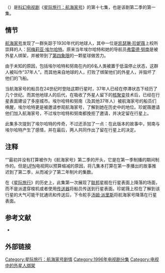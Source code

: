 {{noteTA
|T=zh-hans:37年人; zh-hant:宇宙裏的地球人;
|G1=StarTrek
}}
{{Pathnav|星际旅行|星际旅行：航海家号每集列表}}
{{星际旅行剧集信息框
|zh-cn_name=37年人
|zh-tw_name=宇宙裏的地球人
|en_name = The 37's
|image = [[File:ST-VOY_The_37s.jpg|270px]]<br />[[联邦星舰航海家号_(NCC-74656)|航海家号]]发现了一架来自[[地球|地球]]的旧式飞机
|series = 星际旅行：航海家号
|Season = 2
|ep_num = 1
|prod_num = 120
|date = 1995年8月28日
|writer = [[杰里·泰勒|杰里·泰勒]] <br /> [[布兰农·布拉加|布兰农·布拉加]]
|director = [[詹姆斯·康韦_(导演)|詹姆斯·康韦]]|
 guest = [[塔勒克·恩金|塔勒克·恩金]] 饰 阿亚拉上尉 <br /> [[布伦达·让|布伦达·让]] 饰 凯伦·贝尔林 <br /> [[戴维·格拉夫|戴维·格拉夫]] 饰 [[弗雷德·努南|弗雷德·努南]] <br /> [[詹姆斯·萨伊托|詹姆斯·萨伊托]] 饰 诺加米 <br /> [[梅尔·温克勒|梅尔·温克勒]] 饰 杰克·海斯 <br /> [[沙伦·劳伦斯|沙伦·劳伦斯]] 饰 [[阿梅莉亚·埃尔哈特|阿梅莉亚·埃尔哈特]] <br /> [[约翰·鲁宾斯坦|约翰·鲁宾斯坦]] 饰 约翰·伊文斯维尔|
 stardate = 48975.1|
 year = 2371|
 prev = {{VOY|Learning Curve}}|
 next = {{VOY|Initiations}}|
}}

'''{{VOY/unlink|The 37's}}'''（{{Lang|en|'''The 37's'''}}）是[[科幻|科幻]][[电视剧|电视剧]]《[[星际旅行：航海家号|星际旅行：航海家号]]》的第十七集，也是该剧第二季的第一集。

== 情节 ==
[[联邦星舰航海家号_(NCC-74656)|航海家号]]发现了一群失踪于1930年代的地球人，其中一位是[[凯瑟琳·珍妮薇|凯瑟琳·珍妮薇]]上校所崇拜的人：[[阿梅莉亚·埃尔哈特|阿梅莉亚·埃尔哈特]]。原来当年埃尔哈特和她的导航员[[弗雷德·努南|弗雷德·努南]]是被外星人绑架，并被带到了[[银河系象限#第四象限|第四象限]]的一颗星球做苦力。

由于未知的原因，包括埃尔哈特和努南在内的6名人类被置于低温停止状态，这群人被叫作“37年人”。而其他来自地球的人，打败了绑架他们的外星人，并毁坏了他们的飞船。

当航海家号的船员在24世纪时登陆这颗行星时，37年人已经在停滞状态下经历了几个世纪。而其他地球人的后代，在吸收了外星人留下的[[核聚变|核聚变]]技术后，已经在行星表面建设了多座城市。埃尔哈特和努南（及其他37年人）被航海家号的船员们唤醒，埃尔哈特更是被邀请参观航海家号，了解到她在历史中的地位。珍妮薇邀请他们加入航海家号，不过埃尔哈特和努南都挽拒了邀请，并决定留在行星上。

此集多次提到了埃尔哈特的传奇，不过还添加了一点：在此版本的故事中，努南与埃尔哈特产生了感情，并在最后，两人共同作出了留在行星上的决定。

== 注释 ==
“{{VOY/unlink|The 37's}}”最初并没有打算被作为《航海家号》第二季的开头，它是在第一季制播的期间制作的。但是[[UPN|UPN]]电视网以预算缩减的原因，将几集本打算在第一季播出的故事推迟到了第二季，从而减少了第二年制片的集数。

在《[[星际旅行|星际旅行]]》的历史上，此集第一次展现了[[星际联邦|联邦]]星舰在行星表面上降落的场面，而不是派遣穿梭机或者使用[[传送器|传送器]]将船员传送到行星表面。珍妮薇上校在了解到该行星的大气可能干扰通讯和传送后，下令舵手[[汤姆·派里斯|汤姆·派里斯]]将航海家号降落在行星表面。

== 参考文献 ==
<div class="references-small">
* {{cite web |url=http://www.startrek.com/startrek/view/series/VOY/episode/68858.html |title=The 37's |title_zh={{VOY/unlink|The 37's}} |publisher=StarTrek.Com |accessdate=2007年9月26日 |archive-date=2007年3月11日 |archive-url=https://web.archive.org/web/20070311003443/http://www.startrek.com/startrek/view/series/VOY/episode/68858.html |dead-url=no }}
</div>

== 外部链接 ==
{{memoryalpha|The 37's (episode)|{{VOY/unlink|The 37's}}}}

{{航海家号第二季}}
[[Category:星际旅行：航海家号剧情|Category:星际旅行：航海家号剧情]]
[[Category:1996年电视剧分集|Category:1996年电视剧分集]]
[[Category:电视中的外星人绑架|Category:电视中的外星人绑架]]